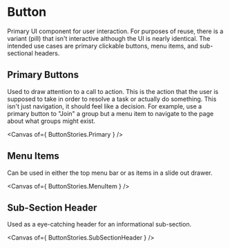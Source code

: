 
<Meta of={ButtonStories} />

# Button

Primary UI component for user interaction. For purposes of reuse, there is a variant (pill) that isn't interactive
although the UI is nearly identical. The intended use cases are primary clickable buttons, menu items, and
sub-sectional headers.

## Primary Buttons

Used to draw attention to a call to action. This is the action that the user is supposed to take in order to
resolve a task or actually do something. This isn't just navigation, it should feel like a decision. For
example, use a primary button to "Join" a group but a menu item to navigate to the page about what groups
might exist.

<Canvas of={ ButtonStories.Primary } />

## Menu Items

Can be used in either the top menu bar or as items in a slide out drawer.

<Canvas of={ ButtonStories.MenuItem } />

## Sub-Section Header

Used as a eye-catching header for an informational sub-section.

<Canvas of={ ButtonStories.SubSectionHeader } />

